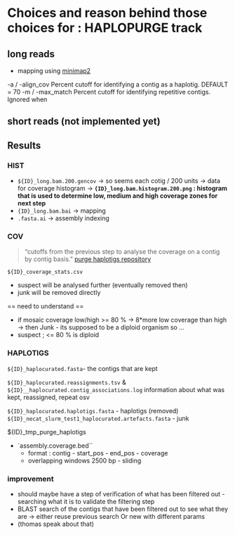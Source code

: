 # Choices and reason behind those choices for : HAPLOPURGE track

## long reads

- mapping using [minimap2]()

-a / -align_cov Percent cutoff for identifying a contig as a haplotig. DEFAULT = 70
-m / -max_match Percent cutoff for identifying repetitive contigs. Ignored when

## short reads (not implemented yet)

## Results

### HIST

- `${ID}_long.bam.200.gencov` -> so seems each cotig / 200 units -> data for coverage histogram -> **`{ID}_long.bam.histogram.200.png` : histogram that is used to determine low, medium and high coverage zones for next step**
<!-- those two could be optional or removed as output, incl. fasta original assembly provided  -->
- `{ID}_long.bam.bai` -> mapping
- `.fasta.ai` -> assembly indexing

### COV

> "cutoffs from the previous step to analyse the coverage on a contig by contig basis." [purge haplotigs repository]

`${ID}_coverage_stats.csv`

- suspect will be analysed further (eventually removed then)
- junk will be removed directly

== need to understand ==

- if mosaic coverage low/high >= 80 % -> 8\*more low coverage than high -> then Junk - its supposed to be a diploid organism so ...
- suspect ; <= 80 % is diploid

### HAPLOTIGS

`${ID}_haplocurated.fasta`- the contigs that are kept

`${ID}_haplocurated.reassignments.tsv` & `${ID}__haplocurated.contig_associations.log` information about what was kept, reassigned, repeat osv

`${ID}_haplocurated.haplotigs.fasta` - haplotigs (removed)
`${ID}_necat_slurm_test1_haplocurated.artefacts.fasta` - junk

\${ID}\_tmp_purge_haplotigs

- `assembly.coverage.bed``
  - format : contig - start_pos - end_pos - coverage
  - overlapping windows 2500 bp - sliding

<!-- References -->

[purge haplotigs repository]: https://bitbucket.org/mroachawri/purge_haplotigs/src/master/
[minimap2]: https://github.com/lh3/minimap2

### improvement

- should maybe have a step of verification of what has been filtered out - searching what it is to validate the filtering step
- BLAST search of the contigs that have been filtered out to see what they are -> either reuse previous search Or new with different params
- (thomas speak about that)
